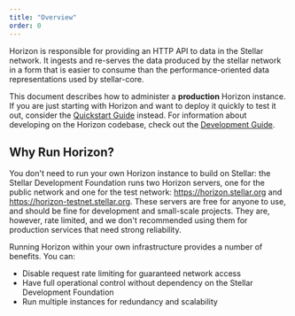 ```yaml
---
title: "Overview"
order: 0
---
```



Horizon is responsible for providing an HTTP API to data in the Stellar network. It ingests and re-serves the data produced by the stellar network in a form that is easier to consume than the performance-oriented data representations used by stellar-core.

This document describes how to administer a **production** Horizon instance. If you are just starting with Horizon and want to deploy it quickly to test it out, consider the [Quickstart Guide](./quickstart.mdx) instead. For information about developing on the Horizon codebase, check out the [Development Guide](https://github.com/stellar/go/blob/master/services/horizon/internal/docs/developing.md).

## Why Run Horizon?

You don't need to run your own Horizon instance to build on Stellar: the Stellar Development Foundation runs two Horizon servers, one for the public network and one for the test network: https://horizon.stellar.org and https://horizon-testnet.stellar.org. These servers are free for anyone to use, and should be fine for development and small-scale projects. They are, however, rate limited, and we don't recommended using them for production services that need strong reliability.

Running Horizon within your own infrastructure provides a number of benefits. You can:

- Disable request rate limiting for guaranteed network access
- Have full operational control without dependency on the Stellar Development Foundation
- Run multiple instances for redundancy and scalability
